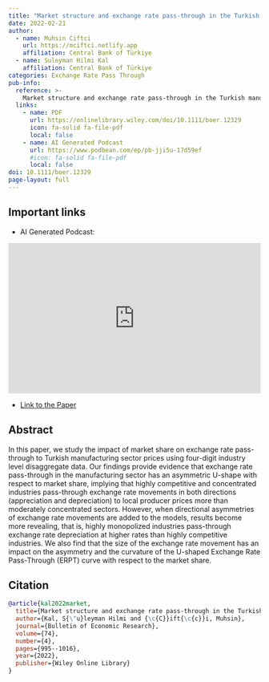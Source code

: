 ```yaml
---
title: "Market structure and exchange rate pass-through in the Turkish manufacturing industry: Evidence from sectoral data"
date: 2022-02-21
author:
  - name: Muhsin Ciftci
    url: https://mciftci.netlify.app
    affiliation: Central Bank of Türkiye
  - name: Suleyman Hilmi Kal
    affiliation: Central Bank of Türkiye
categories: Exchange Rate Pass Through
pub-info:
  reference: >-
    Market structure and exchange rate pass-through in the Turkish manufacturing industry: Evidence from sectoral data
  links:
    - name: PDF
      url: https://onlinelibrary.wiley.com/doi/10.1111/boer.12329
      icon: fa-solid fa-file-pdf
      local: false
    - name: AI Generated Podcast
      url: https://www.podbean.com/ep/pb-jji5u-17d59ef
      #icon: fa-solid fa-file-pdf
      local: false
doi: 10.1111/boer.12329
page-layout: full
---
```


## Important links

- [AI Generated Podcast:]{.ftcol1}

<iframe title="Market structure and exchange rate pass-through in the Turkish manufacturing industry: Evidence from sectoral data" allowtransparency="true" height="300" width="100%" style="border: none; min-width: min(100%, 430px);height:300px;" scrolling="no" data-name="pb-iframe-player" src="https://www.podbean.com/player-v2/?from=embed&i=jji5u-17d59ef-pb&square=1&share=1&download=1&fonts=Arial&skin=1&font-color=auto&rtl=0&logo_link=episode_page&btn-skin=7&size=300" loading="lazy" allowfullscreen=""></iframe>

- [Link to the Paper](https://onlinelibrary.wiley.com/doi/10.1111/boer.12329)

## Abstract

In this paper, we study the impact of market share on exchange rate pass-through to Turkish manufacturing sector prices using four-digit industry level disaggregate data. Our findings provide evidence that exchange rate pass-through in the manufacturing sector has an asymmetric U-shape with respect to market share, implying that highly competitive and concentrated industries pass-through exchange rate movements in both directions (appreciation and depreciation) to local producer prices more than moderately concentrated sectors. However, when directional asymmetries of exchange rate movements are added to the models, results become more revealing, that is, highly monopolized industries pass-through exchange rate depreciation at higher rates than highly competitive industries. We also find that the size of the exchange rate movement has an impact on the asymmetry and the curvature of the U-shaped Exchange Rate Pass-Through (ERPT) curve with respect to the market share.

## Citation

``` bibtex
@article{kal2022market,
  title={Market structure and exchange rate pass-through in the Turkish manufacturing industry: Evidence from sectoral data},
  author={Kal, S{\"u}leyman Hilmi and {\c{C}}ift{\c{c}}i, Muhsin},
  journal={Bulletin of Economic Research},
  volume={74},
  number={4},
  pages={995--1016},
  year={2022},
  publisher={Wiley Online Library}
}
```
